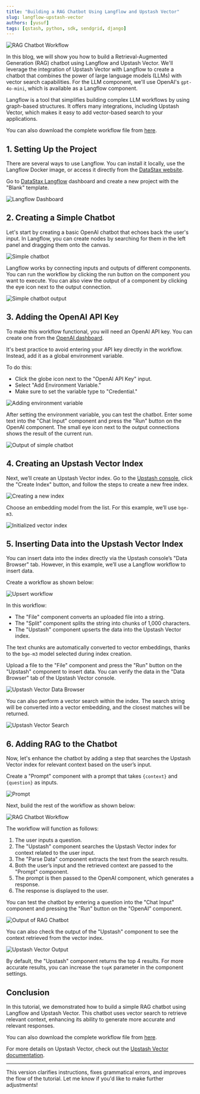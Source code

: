 ```yaml
---
title: "Building a RAG Chatbot Using Langflow and Upstash Vector"
slug: langflow-upstash-vector
authors: [yusuf]
tags: [qstash, python, sdk, sendgrid, django]
---
```


![RAG Chatbot Workflow](/blog/vector-langflow/final-workflow.png)

In this blog, we will show you how to build a Retrieval-Augmented Generation (RAG) chatbot using Langflow and Upstash Vector. We'll leverage the integration of Upstash Vector with Langflow to create a chatbot that combines the power of large language models (LLMs) with vector search capabilities.
For the LLM component, we'll use OpenAI's `gpt-4o-mini`, which is available as a Langflow component.

Langflow is a tool that simplifies building complex LLM workflows by using graph-based structures. It offers many integrations, including Upstash Vector, which makes it easy to add vector-based search to your applications.

You can also download the complete workflow file from [here](https://gist.github.com/ytkimirti/654e0a2b10e2546df00fdf3dd9817fee).

## 1. Setting Up the Project

There are several ways to use Langflow. You can install it locally, use the Langflow Docker image, or access it directly from the [DataStax website](https://www.datastax.com/products/langflow).

Go to [DataStax Langflow](https://www.datastax.com/products/langflow) dashboard and create a new project with the "Blank" template.

![Langflow Dashboard](/blog/vector-langflow/empty-langflow.png)

## 2. Creating a Simple Chatbot

Let's start by creating a basic OpenAI chatbot that echoes back the user's input. In Langflow, you can create nodes by searching for them in the left panel and dragging them onto the canvas.

![Simple chatbot](/blog/vector-langflow/simple-chatbot.png)

Langflow works by connecting inputs and outputs of different components.
You can run the workflow by clicking the run button on the component you want to execute.
You can also view the output of a component by clicking the eye icon next to the output connection.

![Simple chatbot output](/blog/vector-langflow/simple-chatbot-out.png)

## 3. Adding the OpenAI API Key

To make this workflow functional, you will need an OpenAI API key. You can create one from the [OpenAI dashboard](https://platform.openai.com).

It's best practice to avoid entering your API key directly in the workflow. Instead, add it as a global environment variable.

To do this:

- Click the globe icon next to the "OpenAI API Key" input.
- Select "Add Environment Variable."
- Make sure to set the variable type to "Credential."

![Adding environment variable](/blog/vector-langflow/variable-astra.png)

After setting the environment variable, you can test the chatbot. Enter some text into the "Chat Input" component and press the "Run" button on the OpenAI component. The small eye icon next to the output connections shows the result of the current run.

![Output of simple chatbot](/blog/vector-langflow/simple-chatbot-out.png)

## 4. Creating an Upstash Vector Index

Next, we’ll create an Upstash Vector index. Go to the [Upstash console](https://console.upstash.com/vector), click the "Create Index" button, and follow the steps to create a new free index.

![Creating a new index](/blog/vector-langflow/create-vector.png)

Choose an embedding model from the list. For this example, we’ll use `bge-m3`.

![Initialized vector index](/blog/vector-langflow/vector-initialized.png)

## 5. Inserting Data into the Upstash Vector Index

You can insert data into the index directly via the Upstash console’s "Data Browser" tab. However, in this example, we’ll use a Langflow workflow to insert data.

Create a workflow as shown below:

![Upsert workflow](/blog/vector-langflow/insert-workflow.png)

In this workflow:

- The "File" component converts an uploaded file into a string.
- The "Split" component splits the string into chunks of 1,000 characters.
- The "Upstash" component upserts the data into the Upstash Vector index.

The text chunks are automatically converted to vector embeddings, thanks to the `bge-m3` model selected during index creation.

Upload a file to the "File" component and press the "Run" button on the "Upstash" component to insert data. You can verify the data in the "Data Browser" tab of the Upstash Vector console.

![Upstash Vector Data Browser](/blog/vector-langflow/search-none.png)

You can also perform a vector search within the index. The search string will be converted into a vector embedding, and the closest matches will be returned.

![Upstash Vector Search](/blog/vector-langflow/search-fox.png)

## 6. Adding RAG to the Chatbot

Now, let's enhance the chatbot by adding a step that searches the Upstash Vector index for relevant context based on the user’s input.

Create a "Prompt" component with a prompt that takes `{context}` and `{question}` as inputs.

![Prompt](/blog/vector-langflow/prompt.png)

Next, build the rest of the workflow as shown below:

![RAG Chatbot Workflow](/blog/vector-langflow/final-workflow.png)

The workflow will function as follows:

1. The user inputs a question.
2. The "Upstash" component searches the Upstash Vector index for context related to the user input.
3. The "Parse Data" component extracts the text from the search results.
4. Both the user’s input and the retrieved context are passed to the "Prompt" component.
5. The prompt is then passed to the OpenAI component, which generates a response.
6. The response is displayed to the user.

You can test the chatbot by entering a question into the "Chat Input" component and pressing the "Run" button on the "OpenAI" component.

![Output of RAG Chatbot](/blog/vector-langflow/chatbot-out.png)

You can also check the output of the "Upstash" component to see the context retrieved from the vector index.

![Upstash Vector Output](/blog/vector-langflow/comp-output.png)

By default, the "Upstash" component returns the top 4 results. For more accurate results, you can increase the `topK` parameter in the component settings.

## Conclusion

In this tutorial, we demonstrated how to build a simple RAG chatbot using Langflow and Upstash Vector. This chatbot uses vector search to retrieve relevant context, enhancing its ability to generate more accurate and relevant responses.

You can also download the complete workflow file from [here](https://gist.github.com/ytkimirti/654e0a2b10e2546df00fdf3dd9817fee).

For more details on Upstash Vector, check out the [Upstash Vector documentation](https://upstash.com/docs/vector).

---

This version clarifies instructions, fixes grammatical errors, and improves the flow of the tutorial. Let me know if you'd like to make further adjustments!

